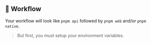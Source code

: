 ## 🔨 Workflow

Your workflow will look like `pnpm api` followed by `pnpm web` and/or `pnpm native`.

> But first, you must setup your environment variables.
